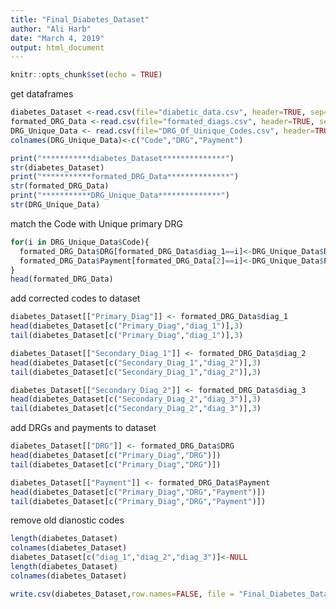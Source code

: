 ---
title: "Final_Diabetes_Dataset"
author: "Ali Harb"
date: "March 4, 2019"
output: html_document
---

```{r setup, include=FALSE}
knitr::opts_chunk$set(echo = TRUE)
```

get dataframes

```{r}
diabetes_Dataset <-read.csv(file="diabetic_data.csv", header=TRUE, sep=",",stringsAsFactors=FALSE)
formated_DRG_Data <-read.csv(file="formated_diags.csv", header=TRUE, sep=",",stringsAsFactors=FALSE)
DRG_Unique_Data <- read.csv(file="DRG_Of_Uinique_Codes.csv", header=TRUE, sep=",",stringsAsFactors=FALSE)
colnames(DRG_Unique_Data)<-c("Code","DRG","Payment")

print("***********diabetes_Dataset**************")
str(diabetes_Dataset)
print("***********formated_DRG_Data**************")
str(formated_DRG_Data)
print("***********DRG_Unique_Data**************")
str(DRG_Unique_Data)

```


match the Code with Unique primary DRG 

```{r}
for(i in DRG_Unique_Data$Code){
  formated_DRG_Data$DRG[formated_DRG_Data$diag_1==i]<-DRG_Unique_Data$DRG[DRG_Unique_Data$Code==i]
  formated_DRG_Data$Payment[formated_DRG_Data[2]==i]<-DRG_Unique_Data$Payment[DRG_Unique_Data$Code==i]
}
head(formated_DRG_Data)
```




add corrected codes to dataset 

```{r}
diabetes_Dataset[["Primary_Diag"]] <- formated_DRG_Data$diag_1
head(diabetes_Dataset[c("Primary_Diag","diag_1")],3)
tail(diabetes_Dataset[c("Primary_Diag","diag_1")],3)

diabetes_Dataset[["Secondary_Diag_1"]] <- formated_DRG_Data$diag_2
head(diabetes_Dataset[c("Secondary_Diag_1","diag_2")],3)
tail(diabetes_Dataset[c("Secondary_Diag_1","diag_2")],3)

diabetes_Dataset[["Secondary_Diag_2"]] <- formated_DRG_Data$diag_3
head(diabetes_Dataset[c("Secondary_Diag_2","diag_3")],3)
tail(diabetes_Dataset[c("Secondary_Diag_2","diag_3")],3)


```

add DRGs and payments to dataset

```{r}
diabetes_Dataset[["DRG"]] <- formated_DRG_Data$DRG
head(diabetes_Dataset[c("Primary_Diag","DRG")])
tail(diabetes_Dataset[c("Primary_Diag","DRG")])

diabetes_Dataset[["Payment"]] <- formated_DRG_Data$Payment
head(diabetes_Dataset[c("Primary_Diag","DRG","Payment")])
tail(diabetes_Dataset[c("Primary_Diag","DRG","Payment")])
```


remove old dianostic codes

```{r}
length(diabetes_Dataset)
colnames(diabetes_Dataset)
diabetes_Dataset[c("diag_1","diag_2","diag_3")]<-NULL
length(diabetes_Dataset)
colnames(diabetes_Dataset)
```



```{r}
write.csv(diabetes_Dataset,row.names=FALSE, file = "Final_Diabetes_Dataset.csv")
```


